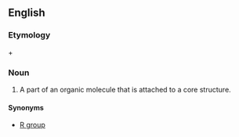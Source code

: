 ==English==

===Etymology===
{{en-term|side}} + {{en-term|chain}}

===Noun===
{{en-noun}}
{{wikipedia}}
#{{organic chemistry}} A part of an organic molecule that is attached to a core structure.

====Synonyms====
*[[R group]]